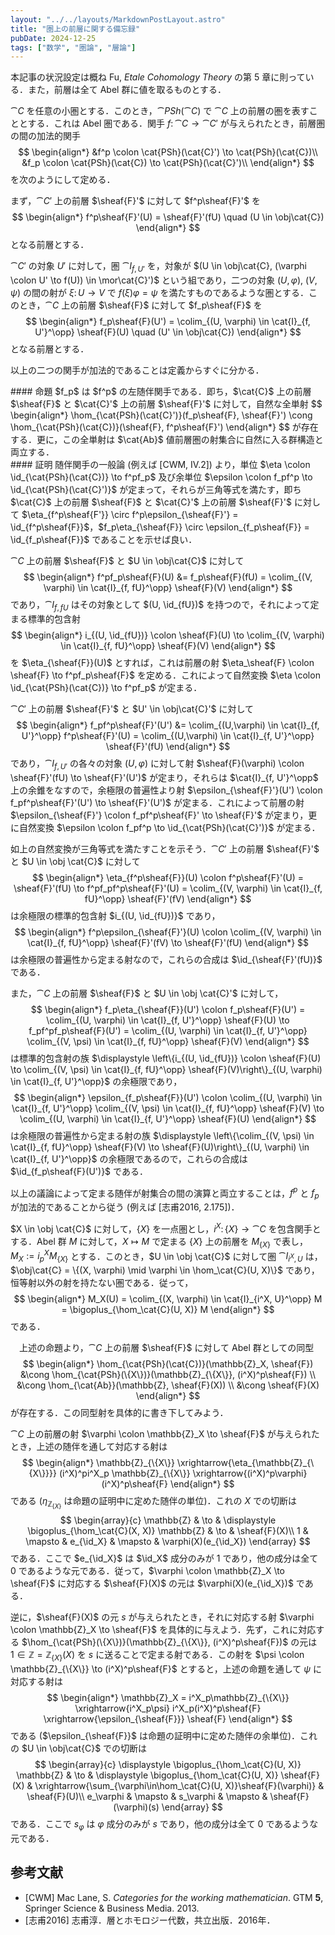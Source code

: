 ```yaml
---
layout: "../../layouts/MarkdownPostLayout.astro"
title: "圏上の前層に関する備忘録"
pubDate: 2024-12-25
tags: ["数学", "圏論", "層論"]
---
```


本記事の状況設定は概ね Fu, <cite>Etale Cohomology Theory</cite> の第 5 章に則っている．また，前層は全て Abel 群に値を取るものとする．

$\cat{C}$ を任意の小圏とする．このとき，$\cat{PSh}(\cat{C})$ で $\cat{C}$ 上の前層の圏を表すこととする．これは Abel 圏である．関手 $f \colon \cat{C} \to \cat {C}'$ が与えられたとき，前層圏の間の加法的関手
$$
\begin{align*}
&f^p \colon \cat{PSh}(\cat{C}') \to \cat{PSh}(\cat{C})\\
&f_p \colon \cat{PSh}(\cat{C}) \to \cat{PSh}(\cat{C}')\\
\end{align*}
$$
を次のようにして定める．
  
まず，$\cat{C}'$ 上の前層 $\sheaf{F}'$ に対して $f^p\sheaf{F}'$ を
$$
\begin{align*}
  f^p\sheaf{F}'(U) = \sheaf{F}'(fU) \quad (U \in \obj\cat{C})
\end{align*}
$$
となる前層とする．
  
$\cat{C}'$ の対象 $U'$ に対して，圏 $\cat{I}_{f, U'}$ を，対象が $(U \in \obj\cat{C}, (\varphi \colon U' \to f(U)) \in \mor\cat{C}')$ という組であり，二つの対象 $(U, \varphi)$, $(V, \psi)$ の間の射が $\xi \colon U \to V$ で $f(\xi)\varphi = \psi$ を満たすものであるような圏とする．このとき，$\cat{C}$ 上の前層 $\sheaf{F}$ に対して $f_p\sheaf{F}$ を
$$
\begin{align*}
  f_p\sheaf{F}(U') = \colim_{(U, \varphi) \in \cat{I}_{f, U'}^\opp} \sheaf{F}(U) \quad (U' \in \obj\cat{C})
\end{align*}
$$
となる前層とする．
  
以上の二つの関手が加法的であることは定義からすぐに分かる．
  
  
<div class="thm">
#### 命題
$f_p$ は $f^p$ の左随伴関手である．即ち，$\cat{C}$ 上の前層 $\sheaf{F}$ と $\cat{C}'$ 上の前層 $\sheaf{F}'$ に対して，自然な全単射
$$
\begin{align*}
\hom_{\cat{PSh}(\cat{C}')}(f_p\sheaf{F}, \sheaf{F}') \cong \hom_{\cat{PSh}(\cat{C})}(\sheaf{F}, f^p\sheaf{F}')
\end{align*}
$$
が存在する．更に，この全単射は $\cat{Ab}$ 値前層圏の射集合に自然に入る群構造と両立する．
</div>

<div class="proof">
#### 証明  
随伴関手の一般論 (例えば [CWM, IV.2]) より，単位 $\eta \colon \id_{\cat{PSh}(\cat{C})} \to f^pf_p$ 及び余単位 $\epsilon \colon f_pf^p \to \id_{\cat{PSh}(\cat{C}')}$ が定まって，それらが三角等式を満たす，即ち $\cat{C}$ 上の前層 $\sheaf{F}$ と $\cat{C}'$ 上の前層 $\sheaf{F}'$ に対して $\eta_{f^p\sheaf{F'}} \circ f^p\epsilon_{\sheaf{F}'} = \id_{f^p\sheaf{F}}$，$f_p\eta_{\sheaf{F}} \circ \epsilon_{f_p\sheaf{F}} = \id_{f_p\sheaf{F}}$ であることを示せば良い．

$\cat{C}$ 上の前層 $\sheaf{F}$ と $U \in \obj\cat{C}$ に対して
$$
\begin{align*}
f^pf_p\sheaf{F}(U)
&= f_p\sheaf{F}(fU)
= \colim_{(V, \varphi) \in \cat{I}_{f, fU}^\opp} \sheaf{F}(V)
\end{align*}
$$
であり，$\cat{I}_{f, fU}$ はその対象として $(U, \id_{fU})$ を持つので，それによって定まる標準的包含射 
$$
\begin{align*}
  i_{(U, \id_{fU})} \colon \sheaf{F}(U) \to \colim_{(V, \varphi) \in \cat{I}_{f, fU}^\opp} \sheaf{F}(V)
\end{align*}
$$
を $\eta_{\sheaf{F}}(U)$ とすれば，これは前層の射 $\eta_\sheaf{F} \colon \sheaf{F} \to f^pf_p\sheaf{F}$ を定める．これによって自然変換 $\eta \colon \id_{\cat{PSh}(\cat{C})} \to f^pf_p$ が定まる．
  
$\cat{C}'$ 上の前層 $\sheaf{F}'$ と $U' \in \obj\cat{C}'$ に対して
$$
\begin{align*}
f_pf^p\sheaf{F}'(U')
&= \colim_{(U,\varphi) \in \cat{I}_{f, U'}^\opp} f^p\sheaf{F}'(U)
= \colim_{(U,\varphi) \in \cat{I}_{f, U'}^\opp} \sheaf{F}'(fU)
\end{align*}
$$
であり，$\cat{I}_{f, U'}$ の各々の対象 $(U, \varphi)$ に対して射 $\sheaf{F}(\varphi) \colon \sheaf{F}'(fU) \to \sheaf{F}'(U')$ が定まり，それらは $\cat{I}_{f, U'}^\opp$ 上の余錐をなすので，余極限の普遍性より射 $\epsilon_{\sheaf{F}'}(U') \colon f_pf^p\sheaf{F}'(U') \to \sheaf{F}'(U')$ が定まる．これによって前層の射 $\epsilon_{\sheaf{F}'} \colon f_pf^p\sheaf{F}' \to \sheaf{F}'$ が定まり，更に自然変換 $\epsilon \colon f_pf^p \to \id_{\cat{PSh}(\cat{C}')}$ が定まる．

如上の自然変換が三角等式を満たすことを示そう．$\cat{C}'$ 上の前層 $\sheaf{F}'$ と $U \in \obj \cat{C}$ に対して
$$
\begin{align*}
\eta_{f^p\sheaf{F}}(U) \colon f^p\sheaf{F}'(U) = \sheaf{F}'(fU) \to f^pf_pf^p\sheaf{F}'(U) = \colim_{(V, \varphi) \in \cat{I}_{f, fU}^\opp} \sheaf{F}'(fV)
\end{align*}
$$
は余極限の標準的包含射 $i_{(U, \id_{fU})}$ であり，
$$
\begin{align*}
f^p\epsilon_{\sheaf{F}'}(U) \colon \colim_{(V, \varphi) \in \cat{I}_{f, fU}^\opp} \sheaf{F}'(fV) \to \sheaf{F}'(fU)
\end{align*}
$$
は余極限の普遍性から定まる射なので，これらの合成は $\id_{\sheaf{F}'(fU)}$ である．
  
また，$\cat{C}$ 上の前層 $\sheaf{F}$ と $U \in \obj \cat{C}'$ に対して，
$$
\begin{align*}
f_p\eta_{\sheaf{F}}(U') \colon f_p\sheaf{F}(U') = \colim_{(U, \varphi) \in \cat{I}_{f, U'}^\opp} \sheaf{F}(U) \to f_pf^pf_p\sheaf{F}(U') = \colim_{(U, \varphi) \in \cat{I}_{f, U'}^\opp} \colim_{(V, \psi) \in \cat{I}_{f, fU}^\opp} \sheaf{F}(V)
\end{align*}
$$
は標準的包含射の族 $\displaystyle \left\{i_{(U, \id_{fU})} \colon \sheaf{F}(U) \to \colim_{(V, \psi) \in \cat{I}_{f, fU}^\opp} \sheaf{F}(V)\right\}_{(U, \varphi) \in \cat{I}_{f, U'}^\opp}$ の余極限であり，
$$
\begin{align*}
\epsilon_{f_p\sheaf{F}}(U') \colon \colim_{(U, \varphi) \in \cat{I}_{f, U'}^\opp} \colim_{(V, \psi) \in \cat{I}_{f, fU}^\opp} \sheaf{F}(V) \to \colim_{(U, \varphi) \in \cat{I}_{f, U'}^\opp}  \sheaf{F}(U)
\end{align*}
$$
は余極限の普遍性から定まる射の族 $\displaystyle \left\{\colim_{(V, \psi) \in \cat{I}_{f, fU}^\opp} \sheaf{F}(V) \to \sheaf{F}(U)\right\}_{(U, \varphi) \in \cat{I}_{f, U'}^\opp}$ の余極限であるので，これらの合成は $\id_{f_p\sheaf{F}(U')}$ である．

以上の議論によって定まる随伴が射集合の間の演算と両立することは，$f^p$ と $f_p$ が加法的であることから従う (例えば [志甫2016, 2.175])．
</div>
  
$X \in \obj \cat{C}$ に対して，$\{X\}$ を一点圏とし，$i^X \colon \{X\} \to \cat{C}$ を包含関手とする．Abel 群 $M$ に対して，$X \mapsto M$ で定まる $\{X\}$ 上の前層を $M_{\{X\}}$ で表し，$M_X := i^X_p M_{\{X\}}$ とする．このとき，$U \in \obj \cat{C}$ に対して圏 $\cat{I}_{i^X, U}$ は，$\obj\cat{C} = \{(X, \varphi) \mid \varphi \in \hom_\cat{C}(U, X)\}$ であり，恒等射以外の射を持たない圏である．従って，
$$
\begin{align*}
  M_X(U) = \colim_{(X, \varphi) \in \cat{I}_{i^X, U}^\opp} M 
  = \bigoplus_{\hom_\cat{C}(U, X)} M
\end{align*}
$$
である．
  
　上述の命題より，$\cat{C}$ 上の前層 $\sheaf{F}$ に対して Abel 群としての同型
$$
\begin{align*}
  \hom_{\cat{PSh}(\cat{C})}(\mathbb{Z}_X, \sheaf{F})
  &\cong \hom_{\cat{PSh}(\{X\})}(\mathbb{Z}_{\{X\}}, (i^X)^p\sheaf{F}) \\
  &\cong \hom_{\cat{Ab}}(\mathbb{Z}, \sheaf{F}(X)) \\
  &\cong \sheaf{F}(X)
\end{align*}
$$
が存在する．この同型射を具体的に書き下してみよう．
  
$\cat{C}$ 上の前層の射 $\varphi \colon \mathbb{Z}_X \to \sheaf{F}$ が与えられたとき，上述の随伴を通して対応する射は
$$
\begin{align*}
  \mathbb{Z}_{\{X\}} \xrightarrow{\eta_{\mathbb{Z}_{\{X\}}}} (i^X)^pi^X_p \mathbb{Z}_{\{X\}} \xrightarrow{(i^X)^p\varphi} (i^X)^p\sheaf{F}
\end{align*}
$$
である ($\eta_{\mathbb{Z}_{\{X\}}}$ は命題の証明中に定めた随伴の単位)．これの $X$ での切断は
$$
\begin{array}{c}
\mathbb{Z} & \to & \displaystyle \bigoplus_{\hom_\cat{C}(X, X)} \mathbb{Z} & \to & \sheaf{F}(X)\\
1 & \mapsto & e_{\id_X} & \mapsto & \varphi(X)(e_{\id_X})
\end{array}
$$
である．ここで $e_{\id_X}$ は $\id_X$ 成分のみが $1$ であり，他の成分は全て $0$ であるような元である．従って，$\varphi \colon \mathbb{Z}_X \to \sheaf{F}$ に対応する $\sheaf{F}(X)$ の元は $\varphi(X)(e_{\id_X})$ である．
  
逆に，$\sheaf{F}(X)$ の元 $s$ が与えられたとき，それに対応する射 $\varphi \colon \mathbb{Z}_X \to \sheaf{F}$ を具体的に与えよう．先ず，これに対応する $\hom_{\cat{PSh}(\{X\})}(\mathbb{Z}_{\{X\}}, (i^X)^p\sheaf{F})$ の元は $1 \in \mathbb{Z} = \mathbb{Z}_{\{X\}}(X)$ を $s$ に送ることで定まる射である．この射を $\psi \colon \mathbb{Z}_{\{X\}} \to (i^X)^p\sheaf{F}$ とすると，上述の命題を通して $\psi$ に対応する射は
$$
\begin{align*}
  \mathbb{Z}_X = i^X_p\mathbb{Z}_{\{X\}} \xrightarrow{i^X_p\psi} i^X_p(i^X)^p\sheaf{F} \xrightarrow{\epsilon_{\sheaf{F}}} \sheaf{F}
\end{align*}
$$
である ($\epsilon_{\sheaf{F}}$ は命題の証明中に定めた随伴の余単位)．これの $U \in \obj\cat{C}$ での切断は
$$
\begin{array}{c}
  \displaystyle \bigoplus_{\hom_\cat{C}(U, X)} \mathbb{Z} & \to & \displaystyle \bigoplus_{\hom_\cat{C}(U, X)} \sheaf{F}(X) & \xrightarrow{\sum_{\varphi\in\hom_\cat{C}(U, X)}\sheaf{F}(\varphi)} & \sheaf{F}(U)\\
  e_\varphi & \mapsto & s_\varphi & \mapsto & \sheaf{F}(\varphi)(s) 
\end{array}
$$
である．ここで $s_\varphi$ は $\varphi$ 成分のみが $s$ であり，他の成分は全て $0$ であるような元である．
  
## 参考文献
  
* [CWM] Mac Lane, S. <cite>Categories for the working mathematician</cite>. GTM <b>5</b>, Springer Science & Business Media. 2013.
* [志甫2016] 志甫淳．層とホモロジー代数，共立出版．2016年．

  
